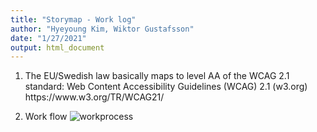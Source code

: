 ```yaml
---
title: "Storymap - Work log"
author: "Hyeyoung Kim, Wiktor Gustafsson"
date: "1/27/2021"
output: html_document
---
```


1. The EU/Swedish law basically maps to level AA of the WCAG 2.1 standard:
Web Content Accessibility Guidelines (WCAG) 2.1 (w3.org) https://www.w3.org/TR/WCAG21/


2. Work flow
![workprocess](flowchart.png)